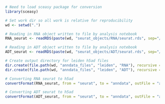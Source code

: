 
```r
# Need to load sceasy package for conversion
library(sceasy)
```

```r
# Set work dir so all work is relative for reproducibility
wd <- setwd(".")
```

```r
# Reading in RNA object written to file by analysis notebook
RNA_seurat <- readRDS(paste(wd, "seurat_objects/RNA/seurat.rds", sep="/"))
```

```r
# Reading in ADT object written to file by analysis notebook
ADT_seurat <- readRDS(paste(wd, "seurat_objects/ADT/seurat.rds", sep="/"))
```

```r
# Create output directory for leiden h5ad files
dir.create(file.path(wd, "anndata_files", "leiden", "RNA"), recursive = TRUE)
dir.create(file.path(wd, "anndata_files", "leiden", "ADT"), recursive = TRUE)
```

```r
# Converting RNA seurat to h5ad
convertFormat(RNA_seurat, from = "seurat", to = "anndata", outFile = "anndata_files/leiden/RNA/rna.h5ad")
```

```r
# Converting ADT seurat to h5ad
convertFormat(ADT_seurat, from = "seurat", to = "anndata", outFile = "anndata_files/leiden/ADT/adt.h5ad")
```